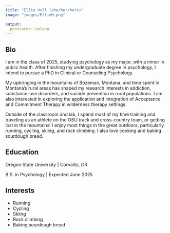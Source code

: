 ```yaml
---
title: "Ellie Hull (she/her/hers)"
image: "images/EllieH.png"

output:
  postcards::solana
---
```

 
## Bio

I am in the class of 2025, studying psychology as my major, with a minor in public health. After finishing my undergraduate degree in psychology, I intend to pursue a PhD in Clinical or Counseling Psychology.

My upbringing in the mountains of Bozeman, Montana, and time spent in Montana’s rural areas has shaped my research interests in addiction, substance-use disorders, and suicide prevention in rural populations. I am also interested in exploring the application and integration of Acceptance and Commitment Therapy in wilderness therapy settings. 

Outside of the classroom and lab, I spend most of my time training and traveling as an athlete on the OSU track and cross-country team, or getting lost in the mountains! I enjoy most things in the great outdoors, particularly running, cycling, skiing, and rock climbing. I also love cooking and baking sourdough bread. 

## Education

Oregon State University | Corvallis, OR

B.S. in Psychology | Expected June 2025

## Interests
* Running
* Cycling
* Skiing
* Rock climbing
* Baking sourdough bread